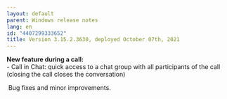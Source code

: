 ```yaml
---
layout: default
parent: Windows release notes
lang: en
id: "4407299333652"
title: Version 3.15.2.3630, deployed October 07th, 2021
---
```

**New feature during a call:**  
\- Call in Chat: quick access to a chat group with all participants of the call  (closing the call closes the conversation)

  
 Bug fixes and minor improvements.


